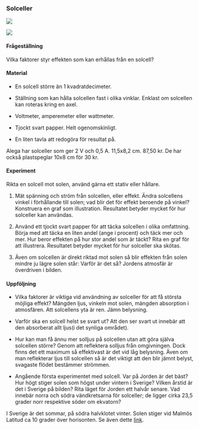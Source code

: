 ### Solceller




![](figures/solar-cells-in-the-sun-2.jpg)


![](figures/v3solar-pyramid-spin-solar-cell-cost-of-electricity-1.jpg)

#### Frågeställning

Vilka faktorer styr effekten som kan erhållas från en solcell?


#### Material

- En solcell större än 1 kvadratdecimeter.

- Ställning som kan hålla solcellen fast i olika vinklar. Enklast om solcellen kan roteras kring en axel.

- Voltmeter, amperemeter eller wattmeter.

- Tjockt svart papper. Helt ogenomskinligt.

- En liten tavla att redogöra för resultat på.

Alega har solceller som ger 2 V och 0,5 A. 11,5x8,2 cm. 87,50 kr. De har också plastspeglar 10x8 cm för 30 kr.


#### Experiment

Rikta en solcell mot solen, använd gärna ett stativ eller hållare.

1. Mät spänning och ström från solcellen, eller effekt. Ändra solcellens vinkel i förhållande till solen; vad blir det för effekt beroende på vinkel? Konstruera en graf som illustration. Resultatet betyder mycket för hur solceller kan användas.

1. Använd ett tjockt svart papper för att täcka solcellen i olika omfattning. Börja med att täcka en liten andel (ange i procent) och täck mer och mer. Hur beror effekten på hur stor andel som är täckt? Rita en graf för att illustrera. Resultatet betyder mycket för hur solceller ska skötas.

1. Även om solcellen är direkt riktad mot solen så blir effekten från solen mindre ju lägre solen står: Varför är det så? Jordens atmosfär är överdriven i bilden.


#### Uppföljning

- Vilka faktorer är viktiga vid användning av solceller för att få största möjliga effekt?
Mängden ljus, vinkeln mot solen, mängden absorption i atmosfären. Att solcellens yta är ren. Jämn belysning.

- Varför ska en solcell helst se svart ut? Att den ser svart ut innebär att den absorberat allt ljus(i det synliga området).

- Hur kan man få ännu mer solljus på solcellen utan att göra själva solcellen större? Genom att reflektera solljus från omgivningen. Dock finns det ett maximum så effektivast är det vid låg belysning. Även om man reflekterar ljus till solcellen så är det viktigt att den blir jämnt belyst, svagaste flödet bestämmer strömmen.

- Angående första experimentet med solcell. Var på Jorden är det bäst? Hur högt stiger solen som högst under vintern i Sverige? Vilken årstid är det i Sverige på bilden? Rita läget för Jorden ett halvår senare. Vad innebär norra och södra vändkretsarna för solceller; de ligger cirka 23,5 grader norr respektive söder om ekvatorn?

I Sverige är det sommar, på södra halvklotet vinter. Solen stiger vid Malmös Latitud ca 10 grader över horisonten. Se även dette [link](https://www.smhi.se/kunskapsbanken/meteorologi/vad-ar-ett-solbanediagram-1.31981).


